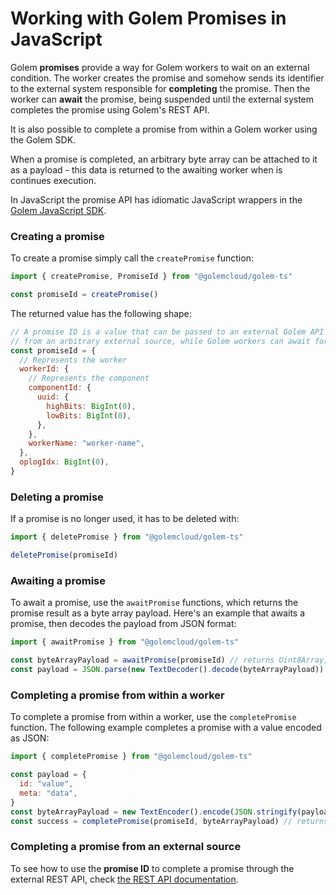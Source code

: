 
# Working with Golem Promises in JavaScript

Golem **promises** provide a way for Golem workers to wait on an external condition. The worker creates the promise and somehow sends its identifier to the external system responsible for **completing** the promise. Then the worker can **await** the promise, being suspended until the external system completes the promise using Golem's REST API.

It is also possible to complete a promise from within a Golem worker using the Golem SDK.

When a promise is completed, an arbitrary byte array can be attached to it as a payload - this data is returned to the awaiting worker when is continues execution.

In JavaScript the promise API has idiomatic JavaScript wrappers in the [Golem JavaScript SDK](/experimental-languages/js-language-guide/golem-js-sdk).

### Creating a promise

To create a promise simply call the `createPromise` function:

```javascript
import { createPromise, PromiseId } from "@golemcloud/golem-ts"

const promiseId = createPromise()
```

The returned value has the following shape:

```javascript
// A promise ID is a value that can be passed to an external Golem API to complete that promise
// from an arbitrary external source, while Golem workers can await for this completion.
const promiseId = {
  // Represents the worker
  workerId: {
    // Represents the component
    componentId: {
      uuid: {
        highBits: BigInt(0),
        lowBits: BigInt(0),
      },
    },
    workerName: "worker-name",
  },
  oplogIdx: BigInt(0),
}
```

### Deleting a promise

If a promise is no longer used, it has to be deleted with:

```javascript
import { deletePromise } from "@golemcloud/golem-ts"

deletePromise(promiseId)
```

### Awaiting a promise

To await a promise, use the `awaitPromise` functions, which returns the promise result as a byte array payload.
Here's an example that awaits a promise, then decodes the payload from JSON format:

```javascript
import { awaitPromise } from "@golemcloud/golem-ts"

const byteArrayPayload = awaitPromise(promiseId) // returns Uint8Array;
const payload = JSON.parse(new TextDecoder().decode(byteArrayPayload))
```

### Completing a promise from within a worker

To complete a promise from within a worker, use the `completePromise` function.
The following example completes a promise with a value encoded as JSON:

```javascript
import { completePromise } from "@golemcloud/golem-ts"

const payload = {
  id: "value",
  meta: "data",
}
const byteArrayPayload = new TextEncoder().encode(JSON.stringify(payload)) // create Uint8Array payload;
const success = completePromise(promiseId, byteArrayPayload) // returns boolean;
```

### Completing a promise from an external source

To see how to use the **promise ID** to complete a promise through the external REST API, check [the REST API documentation](/rest-api).
